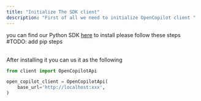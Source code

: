 ```yaml
---
title: "Initialize The SDK client"
description: "First of all we need to initialize OpenCopilot client "
---
```


you can find our Python SDK [here](https:github.com/openchatai)
to install please follow these steps
#TODO: add pip steps


<br />
After installing it you can us it as the following

``` python
from client import OpenCopilotApi

open_copilot_client = OpenCopilotApi(
    base_url='http://localhost:xxx',
)
```
